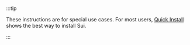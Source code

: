 :::tip

These instructions are for special use cases. For most users, [Quick Install](/guides/developer/getting-started/sui-install.mdx) shows the best way to install Sui.

:::